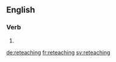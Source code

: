 ==English==

===Verb===
{{head|en}}

# {{present participle of|reteach|lang=en}}

[[de:reteaching]]
[[fr:reteaching]]
[[sv:reteaching]]